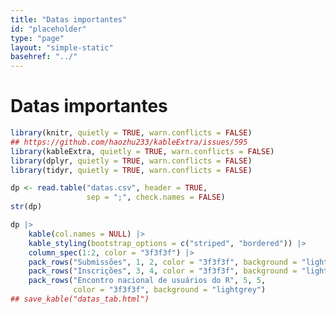 ```yaml
---
title: "Datas importantes"
id: "placeholder"
type: "page"
layout: "simple-static"
basehref: "../"
---
```


# Datas importantes

```r
library(knitr, quietly = TRUE, warn.conflicts = FALSE)
## https://github.com/haozhu233/kableExtra/issues/595
library(kableExtra, quietly = TRUE, warn.conflicts = FALSE)
library(dplyr, quietly = TRUE, warn.conflicts = FALSE)
library(tidyr, quietly = TRUE, warn.conflicts = FALSE)

dp <- read.table("datas.csv", header = TRUE,
                 sep = ";", check.names = FALSE)
str(dp)
```

```r
dp |>
    kable(col.names = NULL) |>
    kable_styling(bootstrap_options = c("striped", "bordered")) |>
    column_spec(1:2, color = "3f3f3f") |>
    pack_rows("Submissões", 1, 2, color = "3f3f3f", background = "lightgrey") |>
    pack_rows("Inscrições", 3, 4, color = "3f3f3f", background = "lightgrey") |>
    pack_rows("Encontro nacional de usuários do R", 5, 5,
              color = "3f3f3f", background = "lightgrey")
## save_kable("datas_tab.html")
```
